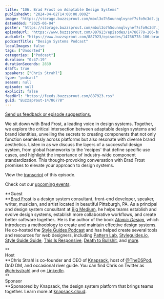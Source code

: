 ```yaml
---
title: "106. Brad Frost on Adaptable Design Systems"
publishedAt: "2024-04-02T14:00:00.000Z"
image: "https://storage.buzzsprout.com/mbxl3o7h5ounnqlvynef7sfo9c3d?.jpg"
dateAdded: "2025-06-04"
poster: "https://storage.buzzsprout.com/mbxl3o7h5ounnqlvynef7sfo9c3d?.jpg"
episodeUrl: "https://www.buzzsprout.com/887923/episodes/14786778-106-brad-frost-on-adaptable-design-systems.mp3"
audioUrl: "https://www.buzzsprout.com/887923/episodes/14786778-106-brad-frost-on-adaptable-design-systems.mp3"
podcastTitle: "Design Systems Podcast"
localImages: false
tags: ["Unsorted"]
categories: ["Podcast"]
duration: "0:47:19"
durationSeconds: 2839
draft: true
speakers: ["Chris Strahl"]
type: "podcast"
season: null
episode: null
explicit: false
feedUrl: "https://feeds.buzzsprout.com/887923.rss"
guid: "Buzzsprout-14786778"
---
```

[Send us feedback or episode suggestions.](https://www.buzzsprout.com/twilio/text_messages/887923/open_sms)

We sit down with Brad Frost, a leading voice in design systems. Together, we explore the critical intersection between adaptable design systems and brand identities, unveiling the secrets to creating components that not only function seamlessly across platforms but also resonate with diverse brand aesthetics. Listen in as we discuss the layers of a successful design system, from global frameworks to the 'recipes' that define specific use cases, and highlight the importance of industry-wide component standardization. This thought-provoking conversation with Brad Frost promises to elevate your approach to design systems.

View the [transcript](https://docs.google.com/document/d/1RNY7H8Wfj71cjnp4cQxDey6aCzLBHS_OMXU8dYRLRss/edit?usp=sharing) of this episode.

Check out our [upcoming events](https://www.knapsack.cloud/events).

**Guest  
**[Brad Frost](https://bradfrost.com/) is a design system consultant, front-end developer, speaker, writer, musician, and artist located in beautiful Pittsburgh, PA. As a principal and design system consultant at [Big Medium](https://bigmedium.com/), he helps teams establish and evolve design systems, establish more collaborative workflows, and create better software together.. He is the author of the book [_Atomic Design_](http://atomicdesign.bradfrost.com/), which introduces a methodology to create and maintain effective design systems. He co-hosted the [Style Guides Podcast](http://styleguides.io/podcast/) and has helped create several tools and resources for web designers, including [Pattern Lab](http://patternlab.io/), [Styleguides.io](http://styleguides.io/), [Style Guide Guide](http://bradfrost.github.io/style-guide-guide/), [This Is Responsive](http://bradfrost.github.io/this-is-responsive), [Death to Bullshit](http://deathtobullshit.com/), and [more](https://bradfrost.com/projects/).

**  
Host  
**Chris Strahl is co-founder and CEO of [Knapsack](https://www.knapsack.cloud/), host of [@TheDSPod](https://twitter.com/thedspod), DnD DM, and occasional river guide. You can find Chris on Twitter as [@chrisstrahl](https://twitter.com/chrisstrahl) and on [LinkedIn](https://www.linkedin.com/in/chrisstrahl/).  
**  
Sponsor  
**Sponsored by Knapsack, the design system platform that brings teams together. Learn more at [knapsack.cloud](https://www.knapsack.cloud/?utm_source=podcast).
